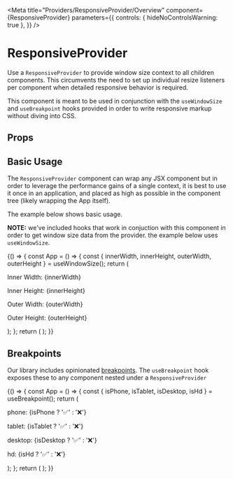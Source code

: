 
<Meta
  title="Providers/ResponsiveProvider/Overview"
  component={ResponsiveProvider}
  parameters={{
    controls: { hideNoControlsWarning: true },
  }}
/>

# ResponsiveProvider

Use a `ResponsiveProvider` to provide window size context to all children components. This circumvents the need
to set up individual resize listeners per component when detailed responsive behavior is required.

This component is meant to be used in conjunction with the `useWindowSize` and `useBreakpoint` hooks provided in order to write responsive
markup without diving into CSS.

## Props

<ArgsTable of={ResponsiveProvider} />

## Basic Usage

The `ResponsiveProvider` component can wrap any JSX component but in order to leverage the performance gains of a single context,
it is best to use it once in an application, and placed as high as possible in the component tree (likely wrapping the App itself).

The example below shows basic usage.

**NOTE:** we've included hooks that work in conjuction with this component in order to get
window size data from the provider. the example below uses `useWindowSize`.

<Canvas isExpanded>
  <Story name="Default">
    {() => {
      const App = () => {
        const { innerWidth, innerHeight, outerWidth, outerHeight } = useWindowSize();
        return (
          <Box childGap="md">
            <p>Inner Width: {innerWidth}</p>
            <p>Inner Height: {innerHeight}</p>
            <p>Outer Width: {outerWidth}</p>
            <p>Outer Height: {outerHeight}</p>
          </Box>
        );
      };
      return (
        <ResponsiveProvider>
          <App />
        </ResponsiveProvider>
      );
    }}
  </Story>
</Canvas>

## Breakpoints

Our library includes opinionated [breakpoints](?path=/story/design-tokens-design-tokens--page#breakpoints). The `useBreakpoint` hook exposes
these to any component nested under a `ResponsiveProvider`

<Canvas isExpanded>
  <Story name="Breakpoints">
    {() => {
      const App = () => {
        const { isPhone, isTablet, isDesktop, isHd } = useBreakpoint();
        return (
          <Box childGap="md">
            <p>phone: {isPhone ? '✅' : '❌'}</p>
            <p>tablet: {isTablet ? '✅' : '❌'}</p>
            <p>desktop: {isDesktop ? '✅' : '❌'}</p>
            <p>hd: {isHd ? '✅' : '❌'}</p>
          </Box>
        );
      };
      return (
        <ResponsiveProvider>
          <App />
        </ResponsiveProvider>
      );
    }}
  </Story>
</Canvas>
